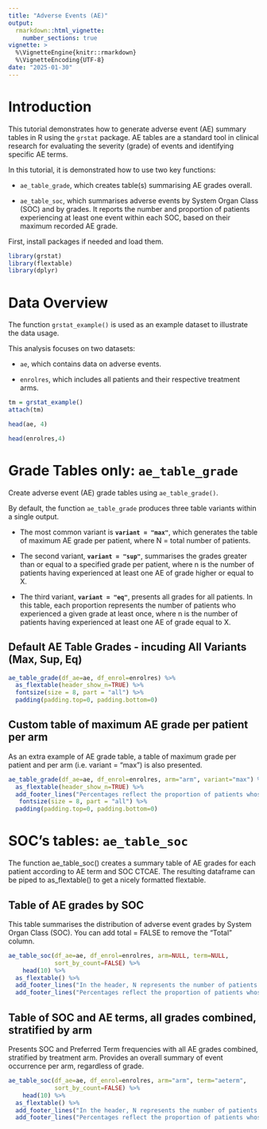```yaml
---
title: "Adverse Events (AE)"
output: 
  rmarkdown::html_vignette:
    number_sections: true
vignette: >
  %\VignetteEngine{knitr::rmarkdown}
  %\VignetteEncoding{UTF-8}
date: "2025-01-30"
---
```


<!-- https://oncostat.github.io/grstat/articles/adverse_events_sas.html -->

# Introduction

This tutorial demonstrates how to generate adverse event (AE) summary tables in R using the `grstat` package. AE tables are a standard tool in clinical research for evaluating the severity (grade) of events and identifying specific AE terms.

In this tutorial, it is demonstrated how to use two key functions:

-   `ae_table_grade`, which creates table(s) summarising AE grades overall.

-   `ae_table_soc`, which summarises adverse events by System Organ Class (SOC) and by grades. It reports the number and proportion of patients experiencing at least one event within each SOC, based on their maximum recorded AE grade.

First, install packages if needed and load them.

```r
library(grstat)
library(flextable)
library(dplyr)
```

# Data Overview

The function `grstat_example()` is used as an example dataset to illustrate the data usage.

This analysis focuses on two datasets:

-   `ae`, which contains data on adverse events.

-   `enrolres`, which includes all patients and their respective treatment arms.

```r

tm = grstat_example()
attach(tm)

head(ae, 4)

head(enrolres,4)

```

# Grade Tables only: `ae_table_grade`

Create adverse event (AE) grade tables using `ae_table_grade()`.

By default, the function `ae_table_grade` produces three table variants within a single output.

-   The most common variant is **`variant = "max"`**, which generates the table of maximum AE grade per patient, where N = total number of patients.

-   The second variant, **`variant = "sup"`**, summarises the grades greater than or equal to a specified grade per patient, where n is the number of patients having experienced at least one AE of grade higher or equal to X.

-   The third variant, **`variant = "eq"`**, presents all grades for all patients. In this table, each proportion represents the number of patients who experienced a given grade at least once, where n is the number of patients having experienced at least one AE of grade equal to X.

## Default AE Table Grades - incuding All Variants (Max, Sup, Eq)

```r
ae_table_grade(df_ae=ae, df_enrol=enrolres) %>% 
  as_flextable(header_show_n=TRUE) %>% 
  fontsize(size = 8, part = "all") %>% 
  padding(padding.top=0, padding.bottom=0)
```

## Custom table of maximum AE grade per patient per arm

As an extra example of AE grade table, a table of maximum grade per patient and per arm (i.e. variant = "max") is also presented.

```r
ae_table_grade(df_ae=ae, df_enrol=enrolres, arm="arm", variant="max") %>% 
  as_flextable(header_show_n=TRUE) %>% 
  add_footer_lines("Percentages reflect the proportion of patients whose maximum AE grade was as indicated per given arm.") %>% 
   fontsize(size = 8, part = "all") %>% 
  padding(padding.top=0, padding.bottom=0)
```

# SOC's tables: `ae_table_soc`

The function ae_table_soc() creates a summary table of AE grades for each patient according to AE term and SOC CTCAE. The resulting dataframe can be piped to as_flextable() to get a nicely formatted flextable.

## Table of AE grades by SOC

This table summarises the distribution of adverse event grades by System Organ Class (SOC). You can add total = FALSE to remove the “Total” column.

```r
ae_table_soc(df_ae=ae, df_enrol=enrolres, arm=NULL, term=NULL, 
             sort_by_count=FALSE) %>% 
    head(10) %>% 
  as_flextable() %>% 
  add_footer_lines("In the header, N represents the number of patients.") %>% 
  add_footer_lines("Percentages reflect the proportion of patients whose maximum AE grade was as indicated.") 
```


## Table of SOC and AE terms, all grades combined, stratified by arm

Presents SOC and Preferred Term frequencies with all AE grades combined, stratified by treatment arm. Provides an overall summary of event occurrence per arm, regardless of grade.

```r
ae_table_soc(df_ae=ae, df_enrol=enrolres, arm="arm", term="aeterm", 
             sort_by_count=FALSE) %>%
    head(10) %>% 
  as_flextable() %>% 
  add_footer_lines("In the header, N represents the number of patients.") %>% 
  add_footer_lines("Percentages reflect the proportion of patients whose maximum AE grade was as indicated.")
```

